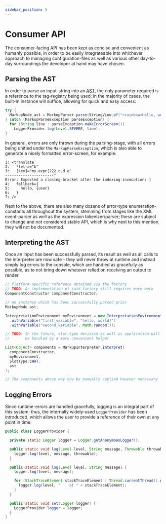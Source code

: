 ```yaml
---
sidebar_position: 5
---
```



# Consumer API

The consumer-facing API has been kept as concise and convenient as humanly possible, in order to be easily
integrateable into whichever approach to managing configuration-files as well as various other day-to-day
surroundings the developer at hand may have chosen.

## Parsing the AST

In order to parse an input-string into an [AST](https://en.wikipedia.org/wiki/Abstract_syntax_tree),
the only parameter required is a reference to the tag-registry being used; in the majority of cases, the
built-in instance will suffice, allowing for quick and easy access:

```java
try {
  MarkupNode ast = MarkupParser.parse(StringView.of("<rainbow>Hello, world!"), BuiltInTagRegistry.INSTANCE);
} catch (MarkupParseException parseException) {
  for (String line : parseException.makeErrorScreen())
    LoggerProvider.log(Level.SEVERE, line);
}
```

In general, errors are only thrown during the parsing-stage, with all errors being unified under the
`MarkupParseException`, which is also able to generate a nicely formatted error-screen, for example:

```
1: <translate
2:   *let-a="b"
3:   [key]="my.expr[222 c.d.e"
----------------------^
Error: Expected a closing-bracket after the indexing-invocation: ]
4:   fallback={
5:     hello, {user}
6:   }
7: />
```

Next to the above, there are also many dozens of error-type enumeration-constants all throughout the system,
stemming from stages like the XML event-parser as well as the expression tokenizer/parser; these are subject
to change and not considered stable API, which is why next to this mention, they will not be documented.

## Interpreting the AST

Once an input has been successfully parsed, its result as well as all calls to the interpreter are now safe - they
will never throw at runtime and instead simply log errors to the console, which are handled as gracefully as
possible, as to not bring down whatever relied on receiving an output to render.

```java
// Platform-specific reference obtained via the factory
// TODO: An implementation of said factory still requires more work
ComponentConstructor componentConstructor;

// An instance which has been successfully parsed prior
MarkupNode ast;

InterpretationEnvironment myEnvironment = new InterpretationEnvironment()
  .withVariable("first_variable", "hello, world!")
  .withVariable("second_variable", Math.random());

// TODO: In the future, slot-type decision as well as application will
//       be handled by a more convenient helper

List<Object> components = MarkupInterpreter.interpret(
  componentConstructor,
  myEnvironment,
  SlotType.CHAT,
  ast
);

// The components above may now be manually applied however necessary
```

## Logging Errors

Since runtime-errors are handled gracefully, logging is an integral part of this system; thus, the internally
widely-used `LoggerProvider` has been introduced, which allows the user to provide a reference of their own
at any point in time:

```java
public class LoggerProvider {

  private static Logger logger = Logger.getAnonymousLogger();

  public static void log(Level level, String message, Throwable throwable) {
    logger.log(level, message, throwable);
  }

  public static void log(Level level, String message) {
    logger.log(level, message);

    for (StackTraceElement stackTraceElement : Thread.currentThread().getStackTrace()) {
      logger.log(level, "    at " + stackTraceElement);
    }
  }

  public static void set(Logger logger) {
    LoggerProvider.logger = logger;
  }
}
```